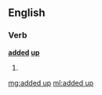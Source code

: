==English==

===Verb===
'''[[added]] [[up]]'''

# {{past of|add up}}

[[mg:added up]]
[[ml:added up]]